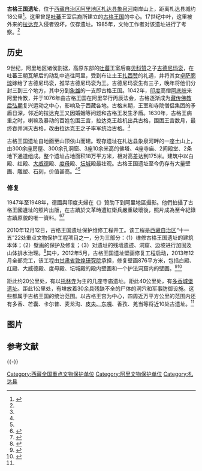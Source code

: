 {{Coord|31.4661721|N|79.6704467|E|display=title}}
{{文物保护单位
| 级别 = 全国
| 名称 = 古格王国遗址
| 图片 = [[File:Guge_Ruins_in_Tibet.jpg|250px]]
| 编号 = 1-161
| 分类 = 古遗址
| 时代 = 10世纪
| 所在 = [[西藏自治区|西藏自治区]][[札达县|札达县]]
| 登录 = 1961年
| Cat = 西藏全国重点文物保护单位
}}

'''古格王国遗址'''，位于[[西藏自治区|西藏自治区]][[阿里地区|阿里地区]][[札达县|札达县]][[象泉河|象泉河]]南岸山上，距离札达县城约18公里<ref>{{Cite web |url=http://www.ally.gov.cn/zjal/jqjd/smgj/20110716181.html |title=古格王国遗址，西藏阿里旅游网，2011-07-16 |accessdate=2013-09-19 |archive-date=2013-09-21 |archive-url=https://web.archive.org/web/20130921054056/http://www.ally.gov.cn/zjal/jqjd/smgj/20110716181.html |dead-url=yes }}</ref>。这里曾是[[吐蕃|吐蕃]]王室后裔所建立的[[古格王国|古格王国]]的中心。17世纪中叶，这里被外来的[[拉达克|拉达克]]入侵者毁坏，仅存遗址。1985年，文物工作者对该遗址进行了考察。<ref name=ggwgyz/>

==历史==
9世纪，阿里地区诸侯割据，高原东部的[[吐蕃|吐蕃]]王室后裔[[贝科赞|贝科赞]]之子[[吉德尼玛衮|吉德尼玛衮]]，在吐蕃王朝瓦解后的动乱中逃往阿里，受到布让土王[[扎西赞|扎西赞]]的礼遇，并将其女[[卓萨廓琼|卓萨廓琼]]嫁给了吉德尼玛衮，推举吉德尼玛衮为王。吉德尼玛衮生有三子，晚年将他们分封三到三个地方，其中分到[[象雄|象雄]]的一支即古格王国。1042年，[[印度|印度]]高僧[[阿底峡|阿底峡]]来阿里传教，并于1076年由古格王国在阿里举行丙辰法会，古格逐渐成为[[藏传佛教|藏传佛教]][[后弘期|后弘期]]复兴运动之中心，影响及于西藏各地。古格末期，王室和寺院僧侣集团的矛盾日深，邻近的拉达克王又因婚姻等问题和古格王发生矛盾。1630年，古格王病重之时，喇嘛及暴动的百姓包围王宫，拉达克王趁机出兵古格，围困王宫数月，最终吞并消灭古格，改由拉达克王之子率军统治古格。<ref name=ggwgyz/>

古格王国遗址自地面至山顶依山而建。现存遗址在札达县象泉河畔的一座土山上，由300余座房屋、300余孔洞窟、3座10余米高的佛塔、4座寺庙、2间殿堂、2条地下通道组成。整个遗址占地面积18万平方米，相对高差达到175米。建筑中以白殿、红殿、[[大威德|大威德]]殿、[[度母|度母]]殿、[[坛城|坛城]]殿最壮观。古格王国遗址至今仍存有大量壁画、雕塑、石刻，价值甚高。<ref name=ggwgyz/><ref name=xh/>

===修复===
1947年至1948年，德國{{le|安納加利卡‧戈文達喇嘛|Anagarika Govinda}}與印度{{le|莉‧戈塔米|Li Gotami Govinda}}夫婦在《{{le|印度圖畫週報|The Illustrated Weekly of India}}》贊助下到阿里地區攝影。他們拍攝了古格王國遺址的照片出版，在古蹟於文革時遭紅衛兵嚴重破壞後，照片成為至今紀錄古蹟原貌的唯一資料。<ref>{{cite news| url=https://www.nytimes.com/2000/03/19/travel/echoes-of-a-fallen-kingdom.html?sec=travel&pagewanted=2| title=''Echoes of a Fallen Kingdom''| author=Karen  Swenson| date=2000-03-19| newspaper=New York Times| accessdate=2018-08-06| archive-date=2018-09-23| archive-url=https://web.archive.org/web/20180923053024/https://www.nytimes.com/2000/03/19/travel/echoes-of-a-fallen-kingdom.html?sec=travel&pagewanted=2| dead-url=no}}</ref><ref name="Jr.2018">{{cite book|author=Donald S. Lopez Jr.|title=Prisoners of Shangri-La: Tibetan Buddhism and the West|url=https://books.google.com/books?id=JDJKDwAAQBAJ&pg=PA60|date=27 February 2018|publisher=University of Chicago Press|isbn=978-0-226-48551-5|pages=60–61|access-date=2018-08-06|archive-date=2019-05-08|archive-url=https://web.archive.org/web/20190508024457/https://books.google.com/books?id=JDJKDwAAQBAJ&pg=PA60}}</ref> 

2010年12月12日，古格王国遗址保护维修工程开工。该工程是[[西藏自治区|西藏自治区]]“十一五”22处重点文物保护工程项目之一，分为三部分：（1）维修古格王国遗址的建筑本体；（2）壁画的保护及修复；（3）对遗址的残墙遗迹、洞窟、边坡进行加固及山体排水治理。<ref name=ggwgyz>{{Cite web |url=http://www.amdotibet.com/html/2010-12/12169.html |title=古格王国遗址保护维修工程开工仪式在札达县举行，青海湖，2010-12-13 |access-date=2013-12-26 |archive-url=https://web.archive.org/web/20131227074955/http://www.amdotibet.com/html/2010-12/12169.html |archive-date=2013-12-27 |dead-url=yes }}</ref>其中，2012年5月，古格王国遗址壁画修复工程启动，2013年12月全部完工，该工程由[[甘肃省|甘肃省]][[敦煌研究院|敦煌研究院]]承担，修复壁画876平方米，包括白殿、红殿、大威德殿、度母殿、坛城殿的殿内壁画和一个护法洞窟内的壁画。<ref name=xh>{{Cite web |url=http://news.xinhuanet.com/tech/2012-05/28/c_123198175.htm |title=西藏古格王国遗址壁画修复工程全面启动，新华网，2012年05月28日 |access-date=2013年12月26日 |archive-date=2012年6月5日 |archive-url=https://web.archive.org/web/20120605084000/http://news.xinhuanet.com/tech/2012-05/28/c_123198175.htm |dead-url=no }}</ref><ref>{{Cite web |url=http://www.mzb.com.cn/html/Home/report/131213663-202000001.htm |title=西藏古格王国遗址壁画修复工程完成，中国民族宗教网，2013-12-26 |accessdate=2013-12-26 |archive-date=2013-12-27 |archive-url=https://web.archive.org/web/20131227220110/http://www.mzb.com.cn/html/Home/report/131213663-202000001.htm |dead-url=no }}</ref>

距此约20公里处，有以[[托林寺|托林寺]]为主的几座寺庙遗址。距此40公里处，有[[多香城堡遗址|多香城堡遗址]]。距此1公里处，有堆放着30余具残缺不全的尸体的洞穴和军事防御设施。这些都属于古格王国的统治范围。以古格王宫为中心，四周近万平方公里的范围内还有多香、芒囊、卡尔普、麦龙沟、[[皮央和东嘎遗址|皮央、东嘎]]、香孜、羌当等将近10处古遗址。<ref name=ggwgyz/>

==图片==
{{gallery

|File:Guge Ruins 2.jpg|古格王国遗址
|File:Tsaparang-ruins of ancient capital of Guge Kingdom 03.JPG|古格王国遗址
|File:Tulin Landform in Guge ruins.jpg|古格王国遗址外的[[土林|土林]]地貌
|File:Ngari Tsaparang 05.jpg|从古格王国遗址远眺
|File:Ngari Tsaparang 07.jpg|古格王国遗址
|File:Ngari Tsaparang 01.jpg|红庙近景
|File:Ngari Tsaparang 06.jpg|俯瞰古格遗址
}}

==参考文献==
{{commonscat|Tsaparang}}
{{reflist}}

{{-}}
{{西藏全国重点文物保护单位}}
[[Category:西藏全国重点文物保护单位|Category:西藏全国重点文物保护单位]]
[[Category:阿里文物保护单位|Category:阿里文物保护单位]]
[[Category:札达县|Category:札达县]]